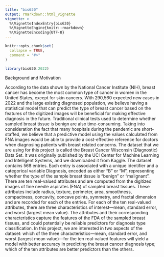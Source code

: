 ```yaml
---
title: "bis620"
output: rmarkdown::html_vignette
vignette: >
  %\VignetteIndexEntry{bis620}
  %\VignetteEngine{knitr::rmarkdown}
  %\VignetteEncoding{UTF-8}
---
```


```r
knitr::opts_chunk$set(
  collapse = TRUE,
  comment = "#>"
)
```

```r
library(bis620.2022)
```

Background and Motivation

According to the data shown by the National Cancer Institute (NIH), breast cancer has become the most common type of cancer in women in the United States, except for skin cancers. With 290,560 expected new cases in 2022 and the large existing diagnosed population, we believe having a statistical model that can predict the type of breast cancer based on the features of the digitized images will be beneficial for making effective diagnosis in the future. 
Traditional clinical tests used to determine whether sampled breast tissue is benign are also time-consuming. Taking into consideration the fact that many hospitals during the pandemic are short-staffed, we believe that a predictive model using the values calculated from FNA images would be able to provide a cost-effective reference for doctors when diagnosing patients with breast related concerns.
The dataset that we are using for this project is called the Breast Cancer Wisconsin (Diagnostic) Data Set. It was originally published by the UCI Center for Machine Learning and Intelligent Systems, and we downloaded it from Kaggle.
The dataset contains 568 entries. Each entry is associated with a unique identifier and a categorical variable Diagnosis, encoded as either “B” or “M”, representing whether the type of the sample breast tissue is  “benign” or “malignant”. There are ten real-valued attributes and are computed from the digitized images of fine needle aspirates (FNA) of sampled breast tissues. These attributes include radius, texture, perimeter, area, smoothness, compactness, concavity, concave points, symmetry, and fractal dimension and are recorded for each of the entries. For each of the ten real-valued attributes, there are three characteristics of interest—mean, standard error, and worst (largest mean value). The attributes and their corresponding characteristics capture the features of the FDA of the sampled breast tissues, and could potentially be reliable predictors for diagnosis type classification.
In this project, we are interested in two aspects of the dataset: which of the three characteristics—mean, standard error, and worst (largest mean value)—for the ten real-valued features will yield a model with better accuracy in predicting the breast cancer diagnosis type; which of the ten attributes are better predictors than the others.
